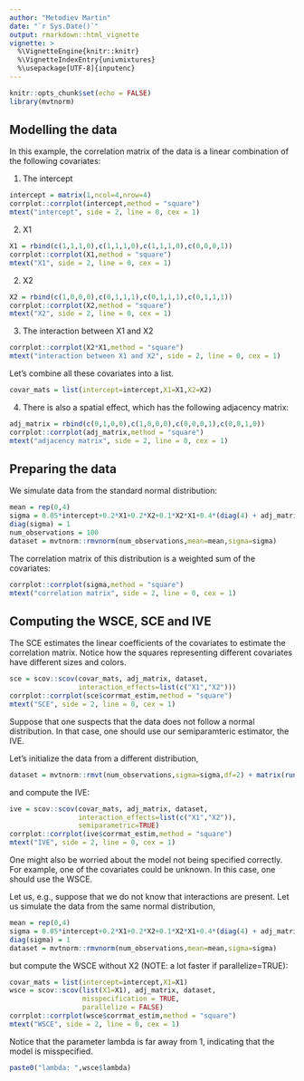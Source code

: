 ```yaml
---
author: "Metodiev Martin"
date: "`r Sys.Date()`"
output: rmarkdown::html_vignette
vignette: >
  %\VignetteEngine{knitr::knitr}
  %\VignetteIndexEntry{univmixtures}
  %\usepackage[UTF-8]{inputenc}
---
```


```r
knitr::opts_chunk$set(echo = FALSE)
library(mvtnorm)
```

## Modelling the data

In this example, the correlation matrix of the data is a linear combination
of the following covariates:

1. The intercept

```r
intercept = matrix(1,ncol=4,nrow=4)
corrplot::corrplot(intercept,method = "square")
mtext("intercept", side = 2, line = 0, cex = 1)
```
2. X1

```r
X1 = rbind(c(1,1,1,0),c(1,1,1,0),c(1,1,1,0),c(0,0,0,1))
corrplot::corrplot(X1,method = "square")
mtext("X1", side = 2, line = 0, cex = 1)
```
2. X2

```r
X2 = rbind(c(1,0,0,0),c(0,1,1,1),c(0,1,1,1),c(0,1,1,1))
corrplot::corrplot(X2,method = "square")
mtext("X2", side = 2, line = 0, cex = 1)
```

3. The interaction between X1 and X2

```r
corrplot::corrplot(X2*X1,method = "square")
mtext("interaction between X1 and X2", side = 2, line = 0, cex = 1)
```
Let's combine all these covariates into a list.

```r
covar_mats = list(intercept=intercept,X1=X1,X2=X2)
```

4. There is also a spatial effect, which has the following adjacency matrix:

```r
adj_matrix = rbind(c(0,1,0,0),c(1,0,0,0),c(0,0,0,1),c(0,0,1,0))
corrplot::corrplot(adj_matrix,method = "square")
mtext("adjacency matrix", side = 2, line = 0, cex = 1)
```

## Preparing the data

We simulate data from the standard normal distribution:

```r
mean = rep(0,4)
sigma = 0.05*intercept+0.2*X1+0.2*X2+0.1*X2*X1+0.4*(diag(4) + adj_matrix)
diag(sigma) = 1
num_observations = 100
dataset = mvtnorm::rmvnorm(num_observations,mean=mean,sigma=sigma)
```

The correlation matrix of this distribution is a weighted sum of the covariates:

```r
corrplot::corrplot(sigma,method = "square")
mtext("correlation matrix", side = 2, line = 0, cex = 1)
```

## Computing the WSCE, SCE and IVE

The SCE estimates the linear coefficients of the covariates to estimate the
correlation matrix. Notice how the squares representing different covariates 
have different sizes and colors.

```r
sce = scov::scov(covar_mats, adj_matrix, dataset, 
                 interaction_effects=list(c("X1","X2")))
corrplot::corrplot(sce$corrmat_estim,method = "square")
mtext("SCE", side = 2, line = 0, cex = 1)
```

Suppose that one suspects that the data does not follow a normal distribution.
In that case, one should use our semiparamteric estimator, the IVE.

Let's initialize the data from a different distribution,

```r
dataset = mvtnorm::rmvt(num_observations,sigma=sigma,df=2) + matrix(runif(4*num_observations,max=10001,min=10000),nrow=num_observations,ncol=4)
```

and compute the IVE:

```r
ive = scov::scov(covar_mats, adj_matrix, dataset, 
                 interaction_effects=list(c("X1","X2")),
                 semiparametric=TRUE)
corrplot::corrplot(ive$corrmat_estim,method = "square")
mtext("IVE", side = 2, line = 0, cex = 1)
```
One might also be worried about the model not being specified correctly.
For example, one of the covariates could be unknown. In this case, one should
use the WSCE.

Let us, e.g., suppose that we do not know that interactions are present. Let
us simulate the data from the same normal distribution,

```r
mean = rep(0,4)
sigma = 0.05*intercept+0.2*X1+0.2*X2+0.1*X2*X1+0.4*(diag(4) + adj_matrix)
diag(sigma) = 1
dataset = mvtnorm::rmvnorm(num_observations,mean=mean,sigma=sigma)
```

but compute the WSCE without X2 (NOTE: a lot faster if parallelize=TRUE):

```r
covar_mats = list(intercept=intercept,X1=X1)
wsce = scov::scov(list(X1=X1), adj_matrix, dataset,
                  misspecification = TRUE,
                  parallelize = FALSE)
corrplot::corrplot(wsce$corrmat_estim,method = "square")
mtext("WSCE", side = 2, line = 0, cex = 1)
```
Notice that the parameter lambda is far away from 1, indicating
that the model is misspecified.

```r
paste0("lambda: ",wsce$lambda)
```
